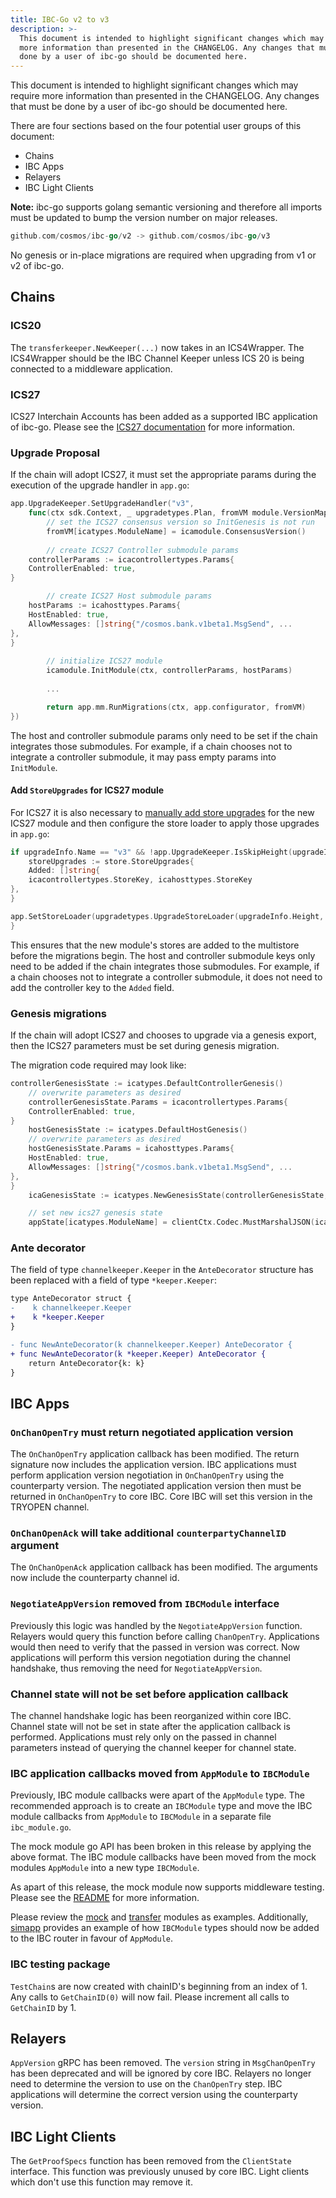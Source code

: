 ```yaml
---
title: IBC-Go v2 to v3
description: >-
  This document is intended to highlight significant changes which may require
  more information than presented in the CHANGELOG. Any changes that must be
  done by a user of ibc-go should be documented here.
---
```


This document is intended to highlight significant changes which may require more information than presented in the CHANGELOG.
Any changes that must be done by a user of ibc-go should be documented here.

There are four sections based on the four potential user groups of this document:

* Chains
* IBC Apps
* Relayers
* IBC Light Clients

**Note:** ibc-go supports golang semantic versioning and therefore all imports must be updated to bump the version number on major releases.

```go
github.com/cosmos/ibc-go/v2 -> github.com/cosmos/ibc-go/v3
```

No genesis or in-place migrations are required when upgrading from v1 or v2 of ibc-go.

## Chains

### ICS20

The `transferkeeper.NewKeeper(...)` now takes in an ICS4Wrapper.
The ICS4Wrapper should be the IBC Channel Keeper unless ICS 20 is being connected to a middleware application.

### ICS27

ICS27 Interchain Accounts has been added as a supported IBC application of ibc-go.
Please see the [ICS27 documentation](/docs/ibc/v6.3.x/apps/interchain-accounts/overview.mdx) for more information.

### Upgrade Proposal

If the chain will adopt ICS27, it must set the appropriate params during the execution of the upgrade handler in `app.go`:

```go expandable
app.UpgradeKeeper.SetUpgradeHandler("v3",
    func(ctx sdk.Context, _ upgradetypes.Plan, fromVM module.VersionMap) (module.VersionMap, error) {
        // set the ICS27 consensus version so InitGenesis is not run
        fromVM[icatypes.ModuleName] = icamodule.ConsensusVersion()
        
        // create ICS27 Controller submodule params
    controllerParams := icacontrollertypes.Params{
    ControllerEnabled: true,
}

        // create ICS27 Host submodule params
    hostParams := icahosttypes.Params{
    HostEnabled: true,
    AllowMessages: []string{"/cosmos.bank.v1beta1.MsgSend", ...
},
}
        
        // initialize ICS27 module
        icamodule.InitModule(ctx, controllerParams, hostParams)
        
        ...

        return app.mm.RunMigrations(ctx, app.configurator, fromVM)
})
```

The host and controller submodule params only need to be set if the chain integrates those submodules.
For example, if a chain chooses not to integrate a controller submodule, it may pass empty params into `InitModule`.

#### Add `StoreUpgrades` for ICS27 module

For ICS27 it is also necessary to [manually add store upgrades](https://docs.cosmos.network/main/learn/advanced/upgrade#add-storeupgrades-for-new-modules) for the new ICS27 module and then configure the store loader to apply those upgrades in `app.go`:

```go
if upgradeInfo.Name == "v3" && !app.UpgradeKeeper.IsSkipHeight(upgradeInfo.Height) {
    storeUpgrades := store.StoreUpgrades{
    Added: []string{
    icacontrollertypes.StoreKey, icahosttypes.StoreKey
},
}

app.SetStoreLoader(upgradetypes.UpgradeStoreLoader(upgradeInfo.Height, &storeUpgrades))
}
```

This ensures that the new module's stores are added to the multistore before the migrations begin.
The host and controller submodule keys only need to be added if the chain integrates those submodules.
For example, if a chain chooses not to integrate a controller submodule, it does not need to add the controller key to the `Added` field.

### Genesis migrations

If the chain will adopt ICS27 and chooses to upgrade via a genesis export, then the ICS27 parameters must be set during genesis migration.

The migration code required may look like:

```go expandable
controllerGenesisState := icatypes.DefaultControllerGenesis()
    // overwrite parameters as desired
    controllerGenesisState.Params = icacontrollertypes.Params{
    ControllerEnabled: true,
}
    hostGenesisState := icatypes.DefaultHostGenesis()
    // overwrite parameters as desired
    hostGenesisState.Params = icahosttypes.Params{
    HostEnabled: true,
    AllowMessages: []string{"/cosmos.bank.v1beta1.MsgSend", ...
},
}
    icaGenesisState := icatypes.NewGenesisState(controllerGenesisState, hostGenesisState)

    // set new ics27 genesis state
    appState[icatypes.ModuleName] = clientCtx.Codec.MustMarshalJSON(icaGenesisState)
```

### Ante decorator

The field of type `channelkeeper.Keeper` in the `AnteDecorator` structure has been replaced with a field of type `*keeper.Keeper`:

```diff
type AnteDecorator struct {
-    k channelkeeper.Keeper
+    k *keeper.Keeper
}

- func NewAnteDecorator(k channelkeeper.Keeper) AnteDecorator {
+ func NewAnteDecorator(k *keeper.Keeper) AnteDecorator {
    return AnteDecorator{k: k}
}
```

## IBC Apps

### `OnChanOpenTry` must return negotiated application version

The `OnChanOpenTry` application callback has been modified.
The return signature now includes the application version.
IBC applications must perform application version negotiation in `OnChanOpenTry` using the counterparty version.
The negotiated application version then must be returned in `OnChanOpenTry` to core IBC.
Core IBC will set this version in the TRYOPEN channel.

### `OnChanOpenAck` will take additional `counterpartyChannelID` argument

The `OnChanOpenAck` application callback has been modified.
The arguments now include the counterparty channel id.

### `NegotiateAppVersion` removed from `IBCModule` interface

Previously this logic was handled by the `NegotiateAppVersion` function.
Relayers would query this function before calling `ChanOpenTry`.
Applications would then need to verify that the passed in version was correct.
Now applications will perform this version negotiation during the channel handshake, thus removing the need for `NegotiateAppVersion`.

### Channel state will not be set before application callback

The channel handshake logic has been reorganized within core IBC.
Channel state will not be set in state after the application callback is performed.
Applications must rely only on the passed in channel parameters instead of querying the channel keeper for channel state.

### IBC application callbacks moved from `AppModule` to `IBCModule`

Previously, IBC module callbacks were apart of the `AppModule` type.
The recommended approach is to create an `IBCModule` type and move the IBC module callbacks from `AppModule` to `IBCModule` in a separate file `ibc_module.go`.

The mock module go API has been broken in this release by applying the above format.
The IBC module callbacks have been moved from the mock modules `AppModule` into a new type `IBCModule`.

As apart of this release, the mock module now supports middleware testing. Please see the [README](https://github.com/cosmos/ibc-go/blob/v6.1.0/testing/README.md#middleware-testing) for more information.

Please review the [mock](https://github.com/cosmos/ibc-go/blob/v6.1.0/testing/mock/ibc_module.go) and [transfer](https://github.com/cosmos/ibc-go/blob/v6.1.0/modules/apps/transfer/ibc_module.go) modules as examples. Additionally, [simapp](https://github.com/cosmos/ibc-go/blob/v6.1.0/testing/simapp/app.go) provides an example of how `IBCModule` types should now be added to the IBC router in favour of `AppModule`.

### IBC testing package

`TestChain`s are now created with chainID's beginning from an index of 1. Any calls to `GetChainID(0)` will now fail. Please increment all calls to `GetChainID` by 1.

## Relayers

`AppVersion` gRPC has been removed.
The `version` string in `MsgChanOpenTry` has been deprecated and will be ignored by core IBC.
Relayers no longer need to determine the version to use on the `ChanOpenTry` step.
IBC applications will determine the correct version using the counterparty version.

## IBC Light Clients

The `GetProofSpecs` function has been removed from the `ClientState` interface. This function was previously unused by core IBC. Light clients which don't use this function may remove it.
